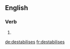 
==English==

===Verb===
{{head|en}}

# {{en-third-person singular of|destabilise}}

[[de:destabilises]]
[[fr:destabilises]]